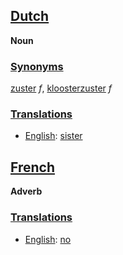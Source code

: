 ==[[Dutch]]==

'''Noun'''

===[[Synonym]]s===

[[zuster]] ''f'', [[kloosterzuster]] ''f''

===[[Translation]]s===

*[[English]]: [[sister]]

==[[French]]==

'''Adverb'''

===[[Translation]]s===

*[[English]]: [[no]]